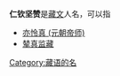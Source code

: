 '''仁钦坚赞'''是[[藏文|藏文]]人名，可以指

*[[亦怜真_(元朝帝师)|亦怜真 (元朝帝师)]]
*[[辇真监藏|辇真监藏]]

{{Disambiguation|cat=四字人名译名消歧义}}
[[Category:藏语的名|Category:藏语的名]]